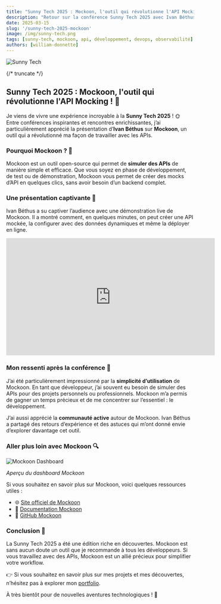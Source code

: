 ```yaml
---
title: "Sunny Tech 2025 : Mockoon, l'outil qui révolutionne l'API Mocking !"
description: "Retour sur la conférence Sunny Tech 2025 avec Ivan Béthus et sa présentation sur Mockoon, l'outil indispensable pour les développeurs d'API."
date: 2025-03-15
slug: '/sunny-tech-2025-mockoon'
image: /img/sunny-tech.png
tags: [sunny-tech, mockoon, api, développement, devops, observabilité]
authors: [william-donnette]
---
```



![Sunny Tech](/img/sunny-tech.png 'Sunny Tech')

<HorizontalDisplay />

{/* truncate */}

## Sunny Tech 2025 : Mockoon, l'outil qui révolutionne l'API Mocking ! 🚀

Je viens de vivre une expérience incroyable à la **Sunny Tech 2025** ! 🌞 Entre conférences inspirantes et rencontres enrichissantes, j’ai particulièrement apprécié la présentation d’**Ivan Béthus** sur **Mockoon**, un outil qui a révolutionné ma façon de travailler avec les APIs.

### Pourquoi Mockoon ? 🤔

Mockoon est un outil open-source qui permet de **simuler des APIs** de manière simple et efficace. Que vous soyez en phase de développement, de test ou de démonstration, Mockoon vous permet de créer des mocks d’API en quelques clics, sans avoir besoin d’un backend complet.

### Une présentation captivante 🎤

Ivan Béthus a su captiver l’audience avec une démonstration live de Mockoon. Il a montré comment, en quelques minutes, on peut créer une API mockée, la configurer avec des données dynamiques et même la déployer en ligne.

<iframe
	width="560"
	height="315"
	src="https://www.youtube.com/embed/lRfftEwnF-8"
	title="Mockoon : Les bouchons contre-attaquent ! – Ivan Béthus"
	frameborder="0"
	allow="accelerometer; autoplay; clipboard-write; encrypted-media; gyroscope; picture-in-picture; web-share"
	referrerpolicy="strict-origin-when-cross-origin"
	allowfullscreen
></iframe>

### Mon ressenti après la conférence 📝

J’ai été particulièrement impressionné par la **simplicité d’utilisation** de Mockoon. En tant que développeur, j’ai souvent eu besoin de simuler des APIs pour des projets personnels ou professionnels. Mockoon m’a permis de gagner un temps précieux et de me concentrer sur l’essentiel : le développement.

J’ai aussi apprécié la **communauté active** autour de Mockoon. Ivan Béthus a partagé des retours d’expérience et des astuces qui m’ont donné envie d’explorer davantage cet outil.

### Aller plus loin avec Mockoon 🔍

![Mockoon Dashboard](/img/mockoon-dashboard.png 'Mockoon Dashboard')

_Aperçu du dashboard Mockoon_

Si vous souhaitez en savoir plus sur Mockoon, voici quelques ressources utiles :

-   🌐 [Site officiel de Mockoon](https://mockoon.com/)
-   📖 [Documentation Mockoon](https://mockoon.com/docs/)
-   🐙 [GitHub Mockoon](https://github.com/mockoon/mockoon)

### Conclusion 🎯

La Sunny Tech 2025 a été une édition riche en découvertes. Mockoon est sans aucun doute un outil que je recommande à tous les développeurs. Si vous travaillez avec des APIs, Mockoon est un allié précieux pour simplifier votre workflow.

👉 Si vous souhaitez en savoir plus sur mes projets et mes découvertes, n’hésitez pas à explorer mon [portfolio](https://william-donnette.dev/).

À très bientôt pour de nouvelles aventures technologiques ! 🚀

<ArialMultiplex />
